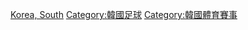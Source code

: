 [[Category:各國足球賽事|Korea, South]]
[[Category:韓國足球|Category:韓國足球]]
[[Category:韓國體育賽事|Category:韓國體育賽事]]
